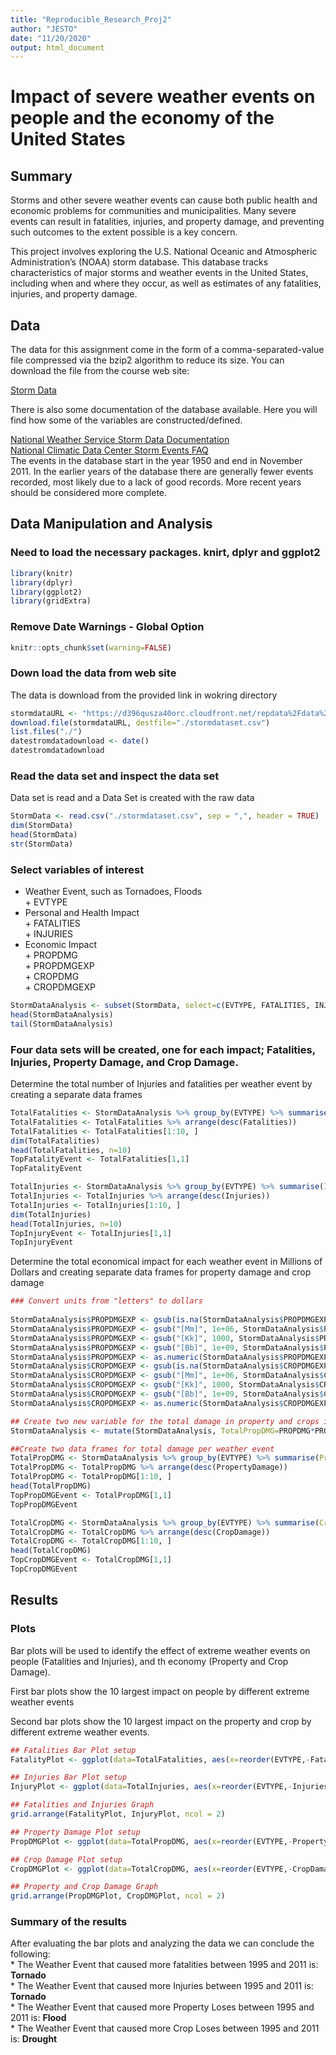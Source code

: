 ---
title: "Reproducible_Research_Proj2"
author: "JESTO"
date: "11/20/2020"
output: html_document
---

Impact of severe weather events on people and the economy of the United States
========================================================================================================


## Summary  

Storms and other severe weather events can cause both public health and economic problems for communities and municipalities. Many severe events can result in fatalities, injuries, and property damage, and preventing such outcomes to the extent possible is a key concern.  
  
This project involves exploring the U.S. National Oceanic and Atmospheric Administration's (NOAA) storm database. This database tracks characteristics of major storms and weather events in the United States, including when and where they occur, as well as estimates of any fatalities, injuries, and property damage.  

## Data  

The data for this assignment come in the form of a comma-separated-value file compressed via the bzip2 algorithm to reduce its size. You can download the file from the course web site:  
  
[Storm Data](https://d396qusza40orc.cloudfront.net/repdata%2Fdata%2FStormData.csv.bz2)  
  
There is also some documentation of the database available. Here you will find how some of the variables are constructed/defined.  

[National Weather Service Storm Data Documentation](https://d396qusza40orc.cloudfront.net/repdata%2Fpeer2_doc%2Fpd01016005curr.pdf)  
[National Climatic Data Center Storm Events FAQ](https://d396qusza40orc.cloudfront.net/repdata%2Fpeer2_doc%2FNCDC%20Storm%20Events-FAQ%20Page.pdf)  
The events in the database start in the year 1950 and end in November 2011. In the earlier years of the database there are generally fewer events recorded, most likely due to a lack of good records. More recent years should be considered more complete.  

## Data Manipulation and Analysis

### Need to load the necessary packages.  knirt, dplyr and ggplot2 

```{r packakes, echo=TRUE}
library(knitr)
library(dplyr)
library(ggplot2)
library(gridExtra)
```

### Remove Date Warnings - Global Option


```{r , cache=TRUE, echo=TRUE}
knitr::opts_chunk$set(warning=FALSE)
```


### Down load the data from web site 
  
The data is download from the provided link in wokring directory  

```{r loading data, cache=TRUE, echo=TRUE}
stormdataURL <- "https://d396qusza40orc.cloudfront.net/repdata%2Fdata%2FStormData.csv.bz2"
download.file(stormdataURL, destfile="./stormdataset.csv")
list.files("./")
datestromdatadownload <- date()
datestromdatadownload
```

### Read the data set and inspect the data set  

Data set is read and a Data Set is created with the raw data  

```{r read data set, cache=TRUE, echo=TRUE}
StormData <- read.csv("./stormdataset.csv", sep = ",", header = TRUE)
dim(StormData)
head(StormData)
str(StormData)

```

### Select variables of interest 

* Weather Event, such as Tornadoes, Floods    
        + EVTYPE    
* Personal and Health Impact  
        + FATALITIES      
        + INJURIES    
* Economic Impact  
        + PROPDMG     
        + PROPDMGEXP      
        + CROPDMG    
        + CROPDMGEXP    
        
```{r select variables, cache=TRUE, echo=TRUE}
StormDataAnalysis <- subset(StormData, select=c(EVTYPE, FATALITIES, INJURIES, PROPDMG, PROPDMGEXP, CROPDMG, CROPDMGEXP))
head(StormDataAnalysis)
tail(StormDataAnalysis)
```

### Four data sets will be created, one for each impact; Fatalities, Injuries, Property Damage, and Crop Damage.

Determine the total number of Injuries and fatalities per weather event by creating a separate data frames  

```{r total fatalities and injuries, cache=TRUE, echo=TRUE}
TotalFatalities <- StormDataAnalysis %>% group_by(EVTYPE) %>% summarise(Fatalities=sum(FATALITIES, na.rm = TRUE))
TotalFatalities <- TotalFatalities %>% arrange(desc(Fatalities))
TotalFatalities <- TotalFatalities[1:10, ]
dim(TotalFatalities)
head(TotalFatalities, n=10)
TopFatalityEvent <- TotalFatalities[1,1]
TopFatalityEvent

TotalInjuries <- StormDataAnalysis %>% group_by(EVTYPE) %>% summarise(Injuries=sum(INJURIES, na.rm = TRUE))
TotalInjuries <- TotalInjuries %>% arrange(desc(Injuries))
TotalInjuries <- TotalInjuries[1:10, ]
dim(TotalInjuries)
head(TotalInjuries, n=10)
TopInjuryEvent <- TotalInjuries[1,1]
TopInjuryEvent
```

Determine the total economical impact for each weather event in Millions of Dollars and creating separate data frames for property damage and crop damage  

```{r , cache=TRUE, echo=TRUE}
### Convert units from "letters" to dollars
 
StormDataAnalysis$PROPDMGEXP <- gsub(is.na(StormDataAnalysis$PROPDMGEXP), 0, StormDataAnalysis$PROPDMGEXP, ignore.case = TRUE) # NA's considered as 0 dollars
StormDataAnalysis$PROPDMGEXP <- gsub("[Mm]", 1e+06, StormDataAnalysis$PROPDMGEXP, ignore.case = TRUE)
StormDataAnalysis$PROPDMGEXP <- gsub("[Kk]", 1000, StormDataAnalysis$PROPDMGEXP, ignore.case = TRUE)
StormDataAnalysis$PROPDMGEXP <- gsub("[Bb]", 1e+09, StormDataAnalysis$PROPDMGEXP, ignore.case = TRUE)
StormDataAnalysis$PROPDMGEXP <- as.numeric(StormDataAnalysis$PROPDMGEXP)
StormDataAnalysis$CROPDMGEXP <- gsub(is.na(StormDataAnalysis$CROPDMGEXP), 0, StormDataAnalysis$CROPDMGEXP, ignore.case = TRUE) # NA's considered as 0 dollars
StormDataAnalysis$CROPDMGEXP <- gsub("[Mm]", 1e+06, StormDataAnalysis$CROPDMGEXP, ignore.case = TRUE)
StormDataAnalysis$CROPDMGEXP <- gsub("[Kk]", 1000, StormDataAnalysis$CROPDMGEXP, ignore.case = TRUE)
StormDataAnalysis$CROPDMGEXP <- gsub("[Bb]", 1e+09, StormDataAnalysis$CROPDMGEXP, ignore.case = TRUE)
StormDataAnalysis$CROPDMGEXP <- as.numeric(StormDataAnalysis$CROPDMGEXP)

## Create two new variable for the total damage in property and crops in millions of dollars
StormDataAnalysis <- mutate(StormDataAnalysis, TotalPropDMG=PROPDMG*PROPDMGEXP/1e+06, TotalCropDMG=CROPDMG*CROPDMGEXP/1e+06)

##Create two data frames for total damage per weather event
TotalPropDMG <- StormDataAnalysis %>% group_by(EVTYPE) %>% summarise(PropertyDamage=sum(TotalPropDMG, na.rm = TRUE))
TotalPropDMG <- TotalPropDMG %>% arrange(desc(PropertyDamage))
TotalPropDMG <- TotalPropDMG[1:10, ]
head(TotalPropDMG)
TopPropDMGEvent <- TotalPropDMG[1,1]
TopPropDMGEvent

TotalCropDMG <- StormDataAnalysis %>% group_by(EVTYPE) %>% summarise(CropDamage=sum(TotalCropDMG, na.rm = TRUE))                                                          
TotalCropDMG <- TotalCropDMG %>% arrange(desc(CropDamage))
TotalCropDMG <- TotalCropDMG[1:10, ]
head(TotalCropDMG)
TopCropDMGEvent <- TotalCropDMG[1,1]
TopCropDMGEvent

```

## Results  

### Plots  
  
Bar plots will be used to identify the effect of extreme weather events on people (Fatalities and Injuries), and th economy (Property and Crop Damage).  

First bar plots show the 10 largest impact on people by different extreme weather events 
  
Second bar plots show the 10 largest impact on the property and crop by different extreme weather events.  

```{r , cache=TRUE, echo=TRUE}
## Fatalities Bar Plot setup
FatalityPlot <- ggplot(data=TotalFatalities, aes(x=reorder(EVTYPE,-Fatalities), y=Fatalities, fill=EVTYPE)) + geom_bar(stat="identity", show.legend=F) + labs(title="Fatalities of Top 10 Events", x="Events", y="Total Fatalities") + theme(axis.text.x = element_text(angle = 45, hjust = 1))

## Injuries Bar Plot setup
InjuryPlot <- ggplot(data=TotalInjuries, aes(x=reorder(EVTYPE,-Injuries), y=Injuries, fill=EVTYPE)) + geom_bar(stat="identity", show.legend=F) + labs(title="Injuries of Top 10 Events", x="Events", y="Total Fatalities") + theme(axis.text.x = element_text(angle = 45, hjust = 1))

## Fatalities and Injuries Graph 
grid.arrange(FatalityPlot, InjuryPlot, ncol = 2)

## Property Damage Plot setup
PropDMGPlot <- ggplot(data=TotalPropDMG, aes(x=reorder(EVTYPE,-PropertyDamage), y=PropertyDamage, fill=EVTYPE)) + geom_bar(stat="identity", show.legend=F) + labs(title="Property Damage", x="Events", y="Total Property Damage, Millions of Dollars") + theme(axis.text.x = element_text(angle = 45, hjust = 1))

## Crop Damage Plot setup
CropDMGPlot <- ggplot(data=TotalCropDMG, aes(x=reorder(EVTYPE,-CropDamage), y=CropDamage, fill=EVTYPE))+ geom_bar(stat="identity", show.legend=F) + labs(title="Crop Damage", x="Events", y="Total Crop Damage, Millions of Dollars") + theme(axis.text.x = element_text(angle = 45, hjust = 1))

## Property and Crop Damage Graph 
grid.arrange(PropDMGPlot, CropDMGPlot, ncol = 2)
```

### Summary of the results  

After evaluating the bar plots and analyzing the data we can conclude the following:  
* The Weather Event that caused more fatalities between 1995 and 2011 is: **Tornado**        
* The Weather Event that caused more Injuries between 1995 and 2011 is: **Tornado**  
* The Weather Event that caused more Property Loses between 1995 and 2011 is: **Flood**  
* The Weather Event that caused more Crop Loses between 1995 and 2011 is: **Drought**  




